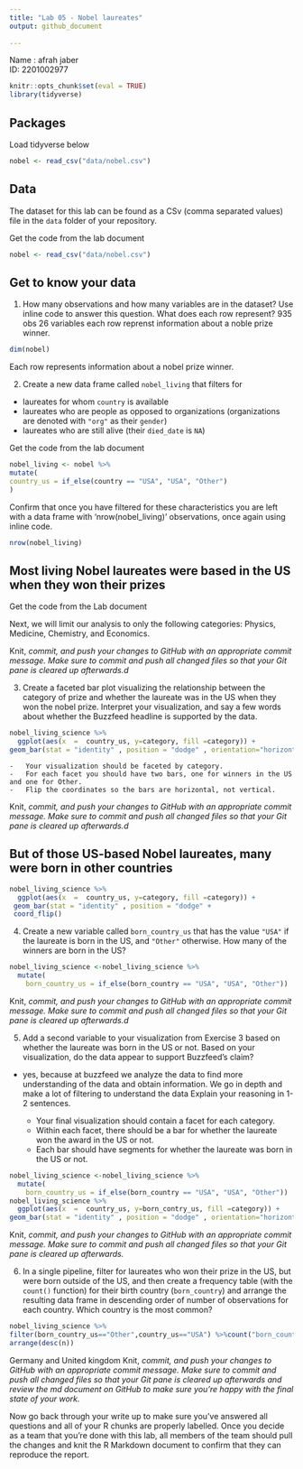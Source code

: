 ```yaml
---
title: "Lab 05 - Nobel laureates"
output: github_document
  
---
```

Name : afrah jaber  
ID: 2201002977


```r
knitr::opts_chunk$set(eval = TRUE)
library(tidyverse) 

```

## Packages
Load tidyverse below

```r
nobel <- read_csv("data/nobel.csv")
```

## Data

The dataset for this lab can be found as a CSv (comma separated values) file in the `data` folder of your repository.

Get the code from the lab document

```r
nobel <- read_csv("data/nobel.csv")
```

## Get to know your data

1.  How many observations and how many variables are in the dataset? Use inline code to answer this question. What does each row represent?
935 obs 
26 variables
each row reprenst information about a noble prize winner.


```r
dim(nobel)
```

Each row represents information about a nobel prize winner.

2.  Create a new data frame called `nobel_living` that filters for

-   laureates for whom `country` is available
-   laureates who are people as opposed to organizations (organizations are denoted with `"org"` as their `gender`)
-   laureates who are still alive (their `died_date` is `NA`)

Get the code from the lab document

```r
nobel_living <- nobel %>%
mutate(
country_us = if_else(country == "USA", "USA", "Other")
)
```


Confirm that once you have filtered for these characteristics you are left with a data frame with 'nrow(nobel_living)' observations, once again using inline code.

```r
nrow(nobel_living)

```


## Most living Nobel laureates were based in the US when they won their prizes

Get the code from the Lab document


Next, we will limit our analysis to only the following categories: Physics, Medicine, Chemistry, and Economics.

 
Knit, *commit, and push your changes to GitHub with an appropriate commit message. Make sure to commit and push all changed files so that your Git pane is cleared up afterwards.d*

3.  Create a faceted bar plot visualizing the relationship between the category of prize and whether the laureate was in the US when they won the nobel prize.
    Interpret your visualization, and say a few words about whether the Buzzfeed headline is supported by the data.
```r
nobel_living_science %>% 
  ggplot(aes(x  =  country_us, y=category, fill =category)) +
geom_bar(stat = "identity" , position = "dodge" , orientation="horizontal" )
```

    -   Your visualization should be faceted by category.
    -   For each facet you should have two bars, one for winners in the US and one for Other.
    -   Flip the coordinates so the bars are horizontal, not vertical.

Knit, *commit, and push your changes to GitHub with an appropriate commit message. Make sure to commit and push all changed files so that your Git pane is cleared up afterwards.d*

## But of those US-based Nobel laureates, many were born in other countries



```r
nobel_living_science %>% 
  ggplot(aes(x  =  country_us, y=category, fill =category)) +
 geom_bar(stat = "identity" , position = "dodge" +
 coord_flip()
```


4.  Create a new variable called `born_country_us` that has the value `"USA"` if the laureate is born in the US, and `"Other"` otherwise.
    How many of the winners are born in the US? 


```r
nobel_living_science <-nobel_living_science %>%
  mutate(
    born_country_us = if_else(born_country == "USA", "USA", "Other"))
```

Knit, *commit, and push your changes to GitHub with an appropriate commit message. Make sure to commit and push all changed files so that your Git pane is cleared up afterwards.d*

5.  Add a second variable to your visualization from Exercise 3 based on whether the laureate was born in the US or not.
    Based on your visualization, do the data appear to support Buzzfeed's claim? 

- yes, because at buzzfeed we analyze the data to find more understanding of the data and obtain information. We go in depth and make a lot of filtering to understand the data
    Explain your reasoning in 1-2 sentences.

    -   Your final visualization should contain a facet for each category.
    -   Within each facet, there should be a bar for whether the laureate won the award in the US or not.
    -   Each bar should have segments for whether the laureate was born in the US or not.
    

```r
nobel_living_science <-nobel_living_science %>%
  mutate(
    born_country_us = if_else(born_country == "USA", "USA", "Other"))
nobel_living_science %>% 
  ggplot(aes(x  =  country_us, y=born_contry_us, fill =category)) +
geom_bar(stat = "identity" , position = "dodge" , orientation="horizontal" )
```
Knit, *commit, and push your changes to GitHub with an appropriate commit message. Make sure to commit and push all changed files so that your Git pane is cleared up afterwards.*



6.  In a single pipeline, filter for laureates who won their prize in the US, but were born outside of the US, and then create a frequency table (with the `count()` function) for their birth country (`born_country`) and arrange the resulting data frame in descending order of number of observations for each country. Which country is the most common?


```r
nobel_living_science %>%
filter(born_country_us=="Other",country_us=="USA") %>%count("born_country") %>% 
arrange(desc(n))
```

Germany and United kingdom
Knit, *commit, and push your changes to GitHub with an appropriate commit message. Make sure to commit and push all changed files so that your Git pane is cleared up afterwards and review the md document on GitHub to make sure you're happy with the final state of your work.*


Now go back through your write up to make sure you've answered all questions and all of your R chunks are properly labelled.
Once you decide as a team that you're done with this lab, all members of the team should pull the changes and knit the R Markdown document to confirm that they can reproduce the report.
